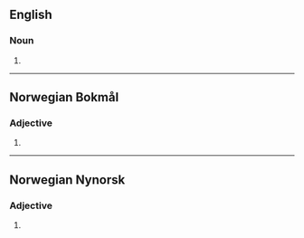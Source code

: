 ==English==

===Noun===
{{head|en|misspelling}}

# {{misspelling of|en|siege}}

----
==Norwegian Bokmål==

===Adjective===
{{nb-adj-form}}

# {{inflection of|nb|seig||def:sg//p}}

----
==Norwegian Nynorsk==

===Adjective===
{{nn-adj-form}}

# {{inflection of|nn|seig||def:sg//p}}